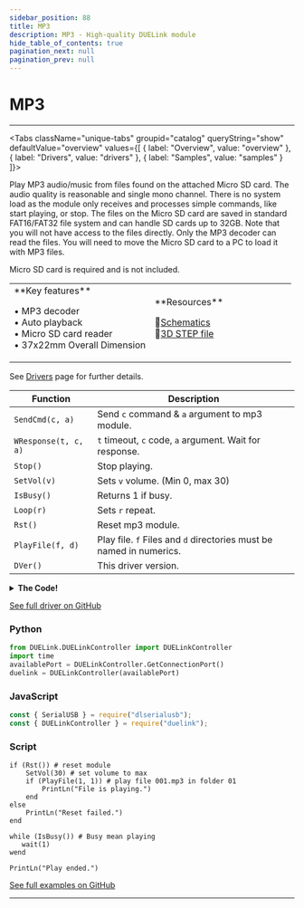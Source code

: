 ```yaml
---
sidebar_position: 88
title: MP3
description: MP3 - High-quality DUELink module
hide_table_of_contents: true
pagination_next: null
pagination_prev: null
---
```



# MP3

<ImageSection 
  product="somp3-a"
  tagline="MP3 Micro SD Player"
/>

---

<Tabs className="unique-tabs" groupid="catalog" queryString="show" defaultValue="overview"
  values={[
    {
        label: "Overview",
        value: "overview"
    },
    {
        label: "Drivers",
        value: "drivers"
    },
    {
        label: "Samples",
        value: "samples"
    }
]}>

<TabItem value="overview">

Play MP3 audio/music from files found on the attached Micro SD card. The audio quality is reasonable and single mono channel. There is no system load as the module only receives and processes simple commands, like start playing, or stop. The files on the Micro SD card are saved in standard FAT16/FAT32 file system and can handle SD cards up to 32GB. Note that you will not have access to the files directly. Only the MP3 decoder can read the files. You will need to move the Micro SD card to a PC to load it with MP3 files.

Micro SD card is required and is not included.

<table><td width='50%'>
**Key features**

• MP3 decoder<br/>
• Auto playback<br/>
• Micro SD card reader<br/>
• 37x22mm Overall Dimension<br/>

</td><td width='50%'>
**Resources**
 
📄<a href="/sch/gdl-somp3-a.pdf" download>Schematics</a><br/>
🔩<a href="/3d/gdl-somp3-a.step" download>3D STEP file</a><br/>
</td></table>

</TabItem>

<TabItem value="drivers">

See [Drivers](/docs/engine/drivers) page for further details.

| Function | Description |
|----------|-------------|
| `SendCmd(c, a)` | Send `c` command & `a` argument to mp3 module. |
| `WResponse(t, c, a)` | `t` timeout, `c` code, `a` argument. Wait for response. |
| `Stop()` | Stop playing. |
| `SetVol(v)` | Sets `v` volume. (Min 0, max 30) |
| `IsBusy()` | Returns 1 if busy. |
| `Loop(r)` | Sets `r` repeat. |
| `Rst()` | Reset mp3 module. |
| `PlayFile(f, d)` | Play file. `f` Files and `d` directories must be named in numerics. |
| `DVer()` | This driver version. |
<details>
<summary><strong>The Code!</strong></summary>

**MP3 Driver**

```batch
Alias(resp_to=2000, min_last=200, reset_to=3000, min_vol=0, max_vol=30, code_ok=0x41, code_err=0x40, code_done=0x3D, code_rdy=0x3F, last_sent = _l, busy_pin = 5, message=b2 )

##### MP3 Driver #####

fn DVer()
    return 1.0
fend

Dim b2[10] # buffer to send and read response
_l = 0 # last sent



fn Init()
    SerCfg(9600, 1024)
    DRead(busy_pin, 1) # busy pin, input pull up. Low mean busy
    _l = 0
    
    Wait(1500) # power up need 1.5 second for mp3 module initialize internally 
fend

fn SendCmd(c, a) 
    # Make sure not too short from last sent
    while ((TickMs() - last_sent) < min_last)
        Wait(1)
    wend
    
    message = [ 0x7E, 0xFF, 0x06, c, 0x01, (a >> 8) & 0xFF, a & 0xFF, 0x00, 0x00, 0xEF ]
    
    s = 0
    
    for i = 1 to 7
        s = s - message[i]
    next
    
    message[7] =  (s >> 8) & 0xFF
	message[8] =  s & 0xFF
	
	SerWrs(message)
	
	while (SerB2r() < 10)
	wend
	
	b = WResponse(resp_to, code_ok, -1)
	last_sent = TickMs()
	
	return b
fend

fn WResponse(t, c, a) 
    s = TickMs()
    
    message = [ 0x7E, 0xFF, 06, c, 0, 0, 0, 0, 0, 0xEF ]
    
    i = 0
    b = 0

    while (TickMs() - s < t)
        if (SerB2r() > 0)
            b = SerRd()
            if (b >= 0) 
                if message[i] = 0 || b = message[i]
                    i = i + 1
                else
                    i = 0
                end
                
                if (i = 10)
                    return 1
                end
                
            end
        end
        Wait(1)
        # check trigger pin no
    wend
    
    return 0
fend

fn Stop() 
    return SendCmd(0x16, 0)
fend

fn SetVol(v)
    return SendCmd(0x06, v)
fend

fn IsBusy()
    return !DRead(busy_pin, 1)
fend

fn Loop(r) # r: repeat
    return SendCmd(0x19, !r)
fend

fn Rst()
    if SendCmd(0x0C, 0)
        return WResponse(reset_to, code_rdy, -1)
    end
    return 0
fend

fn PlayFile(f, d)
    if (d = 0)
        return SendCmd(0x03, f)
    else
        return SendCmd(0x0f, (d << 8) | f)
    end
fend

Init()

####################
```

</details>

[See full driver on GitHub](https://github.com/ghi-electronics/duelink-website/tree/main/static/code/drivers)

</TabItem>

<TabItem value="samples">

### Python

```python
from DUELink.DUELinkController import DUELinkController
import time
availablePort = DUELinkController.GetConnectionPort()
duelink = DUELinkController(availablePort)
```

### JavaScript

```javascript
const { SerialUSB } = require("dlserialusb");
const { DUELinkController } = require("duelink");
```

### Script

```batch
if (Rst()) # reset module
    SetVol(30) # set volume to max
    if (PlayFile(1, 1)) # play file 001.mp3 in folder 01        
        PrintLn("File is playing.")
    end
else
    PrintLn("Reset failed.")
end

while (IsBusy()) # Busy mean playing
   wait(1)
wend

PrintLn("Play ended.")

```

[See full examples on GitHub](https://github.com/ghi-electronics/duelink-website/tree/main/static/code/samples)

</TabItem>

</Tabs>

---

<OrderSection
    product="DUELink MP3"
    partnumber="GDL-SOMP3-A"
    price="$0.00"
/>
